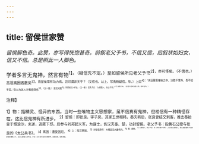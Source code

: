 ```yaml
---
---
---
```

title: 留侯世家赞
---



*留侯脚色奇。此赞，亦写得恍惚甚奇。前叙老父予书，不信又信，后叙状如妇女，信又不信。总是照此一人脚色。*

学者多言无鬼神，然言有物<sup>1】。（疑信先不定。）至如留侯所见老父予书<sup>2】，亦可怪矣。（不信也。）高祖离困者数矣<sup>3】，而留侯常有功力焉，岂可谓非天乎？（又信也。以上，写鬼物疑信，毕。）上曰<sup>4】：“夫运筹策帷帐之中，决胜千里外，吾不如子房。”余以为其人计魁梧奇伟<sup>5】，（又一疑。）至见其图<sup>6】，状貌如妇人好女。（又一疑。）盖孔子曰：“以貌取人，失之子羽。”
<sup>7】留侯亦云。（总是不能定留侯人物，意在笔外。）

<sup>注释】

<sup>1】物：指精灵、怪异的东西。当时一些唯物主义思想家，虽不信真有鬼神，但相信有一种精怪存在，这比信鬼神有所进步。
<sup>2】留侯：即张良，字子房。其家五世相韩，秦灭韩后，张良曾结交刺客，推击秦始皇于博浪沙，未遂，逃匿下邳。后参与刘邦起义军，为谋士，佐汉灭秦、楚，功封留侯。老父予书：指黄石公授与张良的《太公兵书》。
<sup>3】离困：遭受困厄。
<sup>4】上：指汉商祖。
<sup>5】计魁梧奇伟：大概是高大雄伟的。
<sup>6】图：画像。
<sup>7】以貌取人，失之子羽：见《仲尼弟子列传》。意为若以貌取人，那么就要错失子羽这样有贤德的人了。此言以貌取人的不是。子羽：孔子弟子澹台灭明的字，其貌丑陋，但有贤德。